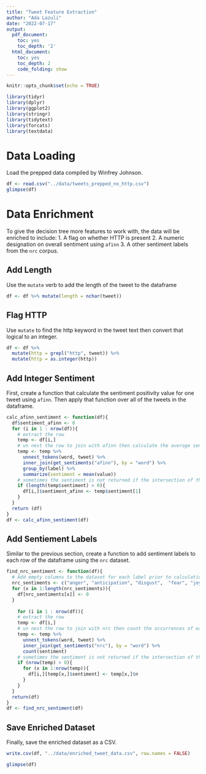 ```yaml
---
title: "Tweet Feature Extraction"
author: "Ada Lazuli"
date: "2022-07-17"
output:
  pdf_document:
    toc: yes
    toc_depth: '2'
  html_document:
    toc: yes
    toc_depth: 2
    code_folding: show
---
```


```r
knitr::opts_chunk$set(echo = TRUE)
```

```r
library(tidyr)
library(dplyr)
library(ggplot2)
library(stringr)
library(tidytext)
library(forcats)
library(textdata)
```

# Data Loading

Load the prepped data compiled by Winfrey Johnson.

```r
df <- read.csv("../data/tweets_prepped_no_http.csv")
glimpse(df)
```

# Data Enrichment 

To give the decision tree more features to work with, the data will be enriched to include:
1. A flag on whether HTTP is present
2. A numeric designation on overall sentiment using `afinn`
3. A other sentiment labels from the `nrc` corpus.

## Add Length

Use the `mutate` verb to add the length of the tweet to the dataframe

```r
df <- df %>% mutate(length = nchar(tweet))
```

## Flag HTTP

Use `mutate` to find the http keyword in the tweet text then convert that logical to an integer.

```r
df <- df %>%
  mutate(http = grepl("http", tweet)) %>%
  mutate(http = as.integer(http))
```

## Add Integer Sentiment

First, create a function that calculate the sentiment positivity value for one tweet using `afinn`. Then apply that function over all of the tweets in the dataframe.

```r
calc_afinn_sentiment <- function(df){
  df$sentiment_afinn <- 0
  for (i in 1 : nrow(df)){
    # extract the row
    temp <- df[i,]
    # un nest the row to join with afinn then calculate the average sentiment
    temp <- temp %>% 
      unnest_tokens(word, tweet) %>% 
      inner_join(get_sentiments("afinn"), by = "word") %>% 
      group_by(label) %>% 
      summarize(sentiment = mean(value))
    # sometimes the sentiment is not returned if the intersection of the sets is empty, so check for this below
    if (length(temp$sentiment) > 0){
      df[i,]$sentiment_afinn <- temp$sentiment[1] 
    }
  }
  return (df)
}
df <- calc_afinn_sentiment(df)
```


## Add Sentiement Labels

Similar to the previous section, create a function to add sentiment labels to each row of the dataframe using the `nrc` dataset.

```r

find_nrc_sentiment <- function(df){
  # Add empty columns to the dataset for each label prior to calculation
  nrc_sentiments <- c("anger", "anticipation", "disgust",  "fear", "joy", "negative",  "positive", "sadness", "surprise",  "trust")
  for (x in 1:length(nrc_sentiments)){
    df[nrc_sentiments[x]] <- 0
  }
  
    for (i in 1 : nrow(df)){
    # extract the row
    temp <- df[i,]
    # un nest the row to join with nrc then count the occurrences of each sentiment
    temp <- temp %>%
      unnest_tokens(word, tweet) %>%
      inner_join(get_sentiments("nrc"), by = "word") %>% 
      count(sentiment)
    # sometimes the sentiment is not returned if the intersection of the sets is empty, so check for this below
    if (nrow(temp) > 0){
      for (x in 1:nrow(temp)){
        df[i,][temp[x,]$sentiment] <- temp[x,]$n
      }
    }
  }
  return(df)
}
df <- find_nrc_sentiment(df)
```

## Save Enriched Dataset

Finally, save the enriched dataset as a CSV.

```r
write.csv(df, "../data/enriched_tweet_data.csv", row.names = FALSE)

glimpse(df)
```



























